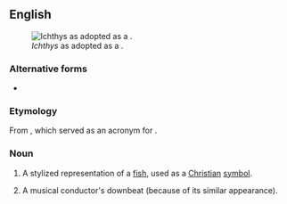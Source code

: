 ==English==
{{wikipedia}}[[File:Ichthus.svg|thumb|''Ichthys'' as adopted as a {{w|Christian symbolism|Christian symbol}}.]]

===Alternative forms===
* {{l|en|ichthus}}

===Etymology===
From {{etyl|grc|en}} {{m|grc|ἰχθύς|ΙΧΘΥΣ|fish}}, which served as an acronym for {{m|grc|Ἰησοῦς||Jesus}} {{m|grc|Χριστός||Christ}} {{m|grc|θεοῦ||of God}} {{m|grc|υἱός||son}} {{m|grc|σωτήρ||saviour}}.

===Noun===
{{en-noun}}

# A stylized representation of a [[fish]], used as a [[Christian]] [[symbol]].
#:{{syn|en|Jesus fish}}
# A musical conductor's downbeat (because of its similar appearance).